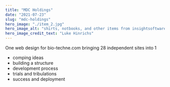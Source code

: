 ```yaml
---
title: "MDC Holdings"
date: "2021-07-23"
slug: "mdc-holdings"
hero_image: "./item_2.jpg"
hero_image_alt: "shirts, notbooks, and other items from insightsoftware.com"
hero_image_credit_text: "Luke Hinrichs"
---
```


One web design for bio-techne.com bringing 28 independent sites into 1

* comping ideas
* building a structure
* development process
* trials and tribulations
* success and deployment